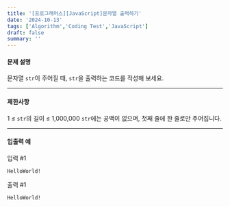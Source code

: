 ```yaml
---
title: '[프로그래머스][JavaScript]문자열 출력하기'
date: '2024-10-13'
tags: ['Algorithm','Coding Test','JavaScript']
draft: false
summary: ''
---
```

#### 문제 설명
문자열 `str`이 주어질 때, `str`을 출력하는 코드를 작성해 보세요.

---

#### 제한사항
1 ≤ `str`의 길이 ≤ 1,000,000
`str`에는 공백이 없으며, 첫째 줄에 한 줄로만 주어집니다.

---


#### 입출력 예
입력 #1


```HelloWorld!```

출력 #1

```HelloWorld!```